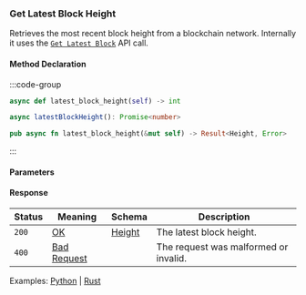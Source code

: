 ### Get Latest Block Height

Retrieves the most recent block height from a blockchain network.
Internally it uses the [`Get Latest Block`](#get-latest-block) API call.

#### Method Declaration

:::code-group

```python [Python]
async def latest_block_height(self) -> int
```

```typescript [TypeScript]
async latestBlockHeight(): Promise<number>
```

```rust [Rust]
pub async fn latest_block_height(&mut self) -> Result<Height, Error>
```

:::

#### Parameters

#### Response

| Status | Meaning       | Schema   | Description                           |
| ------ | ------------- | -------- | ------------------------------------- |
| `200`  | [OK]          | [Height] | The latest block height.              |
| `400`  | [Bad Request] |          | The request was malformed or invalid. |

Examples: [Python] | [Rust]

[Python]: https://github.com/dydxprotocol/v4-clients/blob/3e8c7e1b960291b7ef273962d374d9934a5c4d33/v4-client-py-v2/examples/validator_get_example.py#L44
[Rust]: https://github.com/dydxprotocol/v4-clients/blob/3e8c7e1b960291b7ef273962d374d9934a5c4d33/v4-client-rs/client/examples/validator_get.rs#L56
[OK]: /types/ok
[Height]: /types/height
[Bad Request]: /types/bad-request
